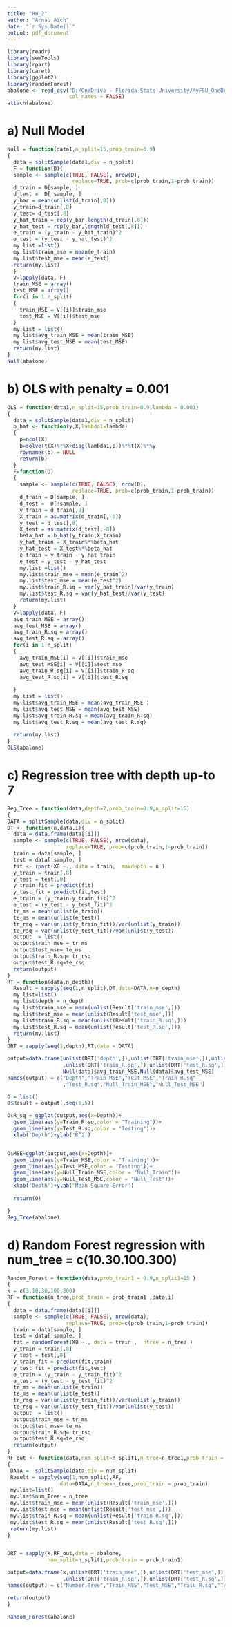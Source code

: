 ---
title: "HW_2"
author: "Arnab Aich"
date: "`r Sys.Date()`"
output: pdf_document
---

```{r message=FALSE , results = FALSE }
library(readr)
library(semTools)
library(rpart)
library(caret)
library(ggplot2)
library(randomForest)
abalone <- read_csv("D:/OneDrive - Florida State University/MyFSU_OneDrive/FSU Course Work/5635/HW-2/abalone.csv", 
                    col_names = FALSE)
attach(abalone)
```



# a) Null Model 
```{r comment=NA}
Null = function(data1,n_split=15,prob_train=0.9)
{
  data = splitSample(data1,div = n_split)
  F = function(D){
  sample <- sample(c(TRUE, FALSE), nrow(D), 
                     replace=TRUE, prob=c(prob_train,1-prob_train))
  d_train = D[sample, ]
  d_test =  D[!sample, ]
  y_bar = mean(unlist(d_train[,8]))
  y_train=d_train[,8]
  y_test= d_test[,8]
  y_hat_train = rep(y_bar,length(d_train[,8]))
  y_hat_test = rep(y_bar,length(d_test[,8]))
  e_train = (y_train - y_hat_train)^2
  e_test = (y_test - y_hat_test)^2
  my.list =list()
  my.list$train_mse = mean(e_train)
  my.list$test_mse = mean(e_test)
  return(my.list)
  }
  V=lapply(data, F)
  train_MSE = array()
  test_MSE = array()
  for(i in 1:n_split)
  {
    train_MSE = V[[i]]$train_mse
    test_MSE = V[[i]]$test_mse
  }
  my.list = list()
  my.list$avg_train_MSE = mean(train_MSE)
  my.list$avg_test_MSE = mean(test_MSE)
  return(my.list)
}
Null(abalone)
```

# b) OLS with penalty = 0.001

```{r comment=NA}
OLS = function(data1,n_split=15,prob_train=0.9,lambda = 0.001)
{  
  data = splitSample(data1,div = n_split)
  b_hat <- function(y,X,lambda1=lambda)
  {
    p=ncol(X)
    b=solve(t(X)%*%X+diag(lambda1,p))%*%t(X)%*%y
    rownames(b) = NULL
    return(b)
  }
  F=function(D)
  {
    sample <- sample(c(TRUE, FALSE), nrow(D), 
                     replace=TRUE, prob=c(prob_train,1-prob_train))
    d_train = D[sample, ]
    d_test =  D[!sample, ]
    y_train = d_train[,8]
    X_train = as.matrix(d_train[,-8])
    y_test = d_test[,8]
    X_test = as.matrix(d_test[,-8])
    beta_hat = b_hat(y_train,X_train)
    y_hat_train = X_train%*%beta_hat
    y_hat_test = X_test%*%beta_hat
    e_train = y_train - y_hat_train
    e_test = y_test - y_hat_test
    my.list =list()
    my.list$train_mse = mean(e_train^2)
    my.list$test_mse = mean(e_test^2)
    my.list$train_R.sq = var(y_hat_train)/var(y_train)
    my.list$test_R.sq = var(y_hat_test)/var(y_test)
    return(my.list)
  }
  V=lapply(data, F)
  avg_train_MSE = array()
  avg_test_MSE = array()
  avg_train_R.sq = array()
  avg_test_R.sq = array()
  for(i in 1:n_split)
  {
    avg_train_MSE[i] = V[[i]]$train_mse
    avg_test_MSE[i] = V[[i]]$test_mse
    avg_train_R.sq[i] = V[[i]]$train_R.sq
    avg_test_R.sq[i] = V[[i]]$test_R.sq
    
  }
  my.list = list()
  my.list$avg_train_MSE = mean(avg_train_MSE )
  my.list$avg_test_MSE = mean(avg_test_MSE)
  my.list$avg_train_R.sq = mean(avg_train_R.sq)
  my.list$avg_test_R.sq = mean(avg_test_R.sq)
  
  return(my.list)
}
OLS(abalone)
```



# c) Regression tree with depth up-to 7
```{r comment=NA}
Reg_Tree = function(data,depth=7,prob_train=0.9,n_split=15)
{
DATA = splitSample(data,div = n_split)
DT <- function(n,data,i){
  data = data.frame(data[[i]])
  sample <- sample(c(TRUE, FALSE), nrow(data),
                   replace=TRUE, prob=c(prob_train,1-prob_train))
  train = data[sample, ]
  test = data[!sample, ]
  fit <- rpart(X8 ~., data = train,  maxdepth = n )
  y_train = train[,8]
  y_test = test[,8]
  y_train_fit = predict(fit)
  y_test_fit = predict(fit,test) 
  e_train = (y_train-y_train_fit)^2
  e_test = (y_test - y_test_fit)^2
  tr_ms = mean(unlist(e_train))
  te_ms = mean(unlist(e_test))
  tr_rsq = var(unlist(y_train_fit))/var(unlist(y_train))
  te_rsq = var(unlist(y_test_fit))/var(unlist(y_test))
  output  = list()
  output$train_mse = tr_ms 
  output$test_mse= te_ms
  output$train_R.sq= tr_rsq 
  output$test_R.sq=te_rsq 
  return(output)
}
RT = function(data,n_depth){
  Result = sapply(seq(1,n_split),DT,data=DATA,n=n_depth)
  my.list=list()
  my.list$depth = n_depth
  my.list$train_mse = mean(unlist(Result['train_mse',]))
  my.list$test_mse = mean(unlist(Result['test_mse',]))
  my.list$train_R.sq = mean(unlist(Result['train_R.sq',]))
  my.list$test_R.sq = mean(unlist(Result['test_R.sq',]))
  return(my.list)
}
DRT = sapply(seq(1,depth),RT,data = DATA)

output=data.frame(unlist(DRT['depth',]),unlist(DRT['train_mse',]),unlist(DRT['test_mse',])
                  ,unlist(DRT['train_R.sq',]),unlist(DRT['test_R.sq',]),
                  Null(data)$avg_train_MSE,Null(data)$avg_test_MSE)
names(output) = c("Depth","Train_MSE","Test_MSE","Train_R.sq"
                  ,"Test_R.sq","Null_Train_MSE","Null_Test_MSE")

O = list()
O$Result = output[,seq(1,5)]

O$R_sq = ggplot(output,aes(x=Depth))+
  geom_line(aes(y=Train_R.sq,color = "Training"))+
  geom_line(aes(y=Test_R.sq,color = "Testing"))+
  xlab('Depth')+ylab('R^2') 


O$MSE=ggplot(output,aes(x=Depth))+
  geom_line(aes(y=Train_MSE,color = "Training"))+
  geom_line(aes(y=Test_MSE,color = "Testing"))+
  geom_line(aes(y=Null_Train_MSE,color = "Null_Train"))+
  geom_line(aes(y=Null_Test_MSE,color = "Null_Test"))+
  xlab('Depth')+ylab('Mean Square Error') 
  
  return(O)

}
Reg_Tree(abalone)
```


# d) Random Forest regression with num_tree = c(10.30.100.300)

```{r comment=NA}
Random_Forest = function(data,prob_train1 = 0.9,n_split1=15 )
{
k = c(3,10,30,100,300)
RF = function(n_tree,prob_train = prob_train1 ,data,i)
{
  data = data.frame(data[[i]])
  sample <- sample(c(TRUE, FALSE), nrow(data),
                   replace=TRUE, prob=c(prob_train,1-prob_train))
  train = data[sample, ]
  test = data[!sample, ]
  fit = randomForest(X8 ~., data = train ,  ntree = n_tree )
  y_train = train[,8]
  y_test = test[,8]
  y_train_fit = predict(fit,train)
  y_test_fit = predict(fit,test) 
  e_train = (y_train - y_train_fit)^2
  e_test = (y_test - y_test_fit)^2
  tr_ms = mean(unlist(e_train))
  te_ms = mean(unlist(e_test))
  tr_rsq = var(unlist(y_train_fit))/var(unlist(y_train))
  te_rsq = var(unlist(y_test_fit))/var(unlist(y_test))
  output  = list()
  output$train_mse = tr_ms 
  output$test_mse= te_ms
  output$train_R.sq= tr_rsq 
  output$test_R.sq=te_rsq 
  return(output)
}
RF_out <- function(data,num_split=n_split1,n_tree=n_tree1,prob_train = prob_train1)
{
 DATA =  splitSample(data,div = num_split)
 Result = sapply(seq(1,num_split),RF,
                 data=DATA,n_tree=n_tree,prob_train = prob_train)
 my.list=list()
 my.list$num_Tree = n_tree
 my.list$train_mse = mean(unlist(Result['train_mse',]))
 my.list$test_mse = mean(unlist(Result['test_mse',]))
 my.list$train_R.sq = mean(unlist(Result['train_R.sq',]))
 my.list$test_R.sq = mean(unlist(Result['test_R.sq',]))
 return(my.list)
}


DRT = sapply(k,RF_out,data = abalone,
             num_split=n_split1,prob_train = prob_train1)

output=data.frame(k,unlist(DRT['train_mse',]),unlist(DRT['test_mse',])
                  ,unlist(DRT['train_R.sq',]),unlist(DRT['test_R.sq',]))
names(output) = c("Number.Tree","Train_MSE","Test_MSE","Train_R.sq","Test_R.sq")

return(output)
}

Random_Forest(abalone)

```
